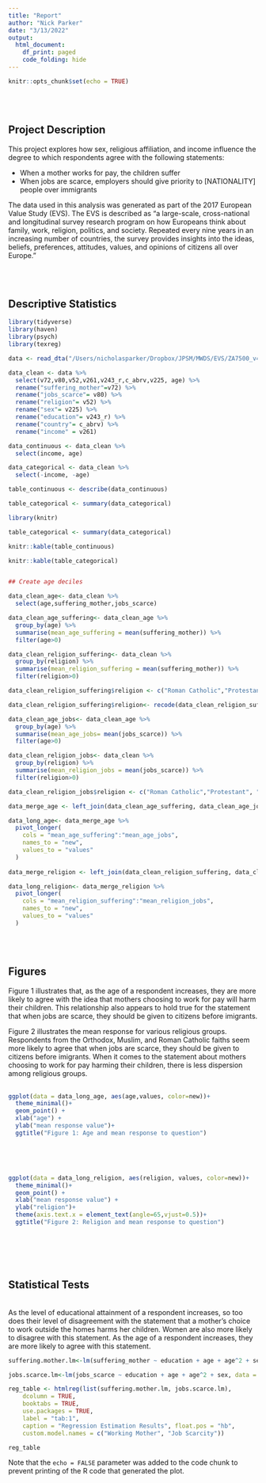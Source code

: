 ```yaml
---
title: "Report"
author: "Nick Parker"
date: "3/13/2022"
output:
  html_document:
    df_print: paged
    code_folding: hide
---
```


```r
knitr::opts_chunk$set(echo = TRUE)
```

&nbsp;  
&nbsp;  

## Project Description

This project explores how sex, religious affiliation, and income influence the degree to which respondents agree with the following statements:

- When a mother works for pay, the children suffer
- When jobs are scarce, employers should give priority to [NATIONALITY] people over immigrants

The data used in this analysis was generated as part of the 2017 European Value Study (EVS). The EVS is described as "a large-scale, cross-national and longitudinal survey research program on how Europeans think about family, work, religion, politics, and society. Repeated every nine years in an increasing number of countries, the survey provides insights into the ideas, beliefs, preferences, attitudes, values, and opinions of citizens all over Europe."

&nbsp;  
&nbsp;  

## Descriptive Statistics

```r

library(tidyverse)
library(haven)
library(psych)
library(texreg)

data <- read_dta("/Users/nicholasparker/Dropbox/JPSM/MWDS/EVS/ZA7500_v4-0-0.dta")

data_clean <- data %>%
  select(v72,v80,v52,v261,v243_r,c_abrv,v225, age) %>%
  rename("suffering_mother"=v72) %>%
  rename("jobs_scarce"= v80) %>%
  rename("religion"= v52) %>%
  rename("sex"= v225) %>%
  rename("education"= v243_r) %>%
  rename("country"= c_abrv) %>%
  rename("income" = v261)

```


```r


data_continuous <- data_clean %>%
  select(income, age)

data_categorical <- data_clean %>%
  select(-income, -age)

table_continuous <- describe(data_continuous)

table_categorical <- summary(data_categorical)

library(knitr)

table_categorical <- summary(data_categorical)

knitr::kable(table_continuous)

knitr::kable(table_categorical)


## Create age deciles

data_clean_age<- data_clean %>%
  select(age,suffering_mother,jobs_scarce)

data_clean_age_suffering<- data_clean_age %>%
  group_by(age) %>%
  summarise(mean_age_suffering = mean(suffering_mother)) %>%
  filter(age>0)

data_clean_religion_suffering<- data_clean %>%
  group_by(religion) %>%
  summarise(mean_religion_suffering = mean(suffering_mother)) %>%
  filter(religion>0) 

data_clean_religion_suffering$religion <- c("Roman Catholic","Protestant", "Free Church/Nonconfirmist/Evangelical", "Jew", "Muslim", "Hindu", "Buddhist", "Orthodox", "Other")

data_clean_religion_suffering$religion<- recode(data_clean_religion_suffering$religion,'1'='Roman Catholic')

data_clean_age_jobs<- data_clean_age %>%
  group_by(age) %>%
  summarise(mean_age_jobs= mean(jobs_scarce)) %>%
  filter(age>0)

data_clean_religion_jobs<- data_clean %>%
  group_by(religion) %>%
  summarise(mean_religion_jobs = mean(jobs_scarce)) %>%
  filter(religion>0)   

data_clean_religion_jobs$religion <- c("Roman Catholic","Protestant", "Free Church/Nonconfirmist/Evangelical", "Jew", "Muslim", "Hindu", "Buddhist", "Orthodox", "Other")

data_merge_age <- left_join(data_clean_age_suffering, data_clean_age_jobs, by="age")

data_long_age<- data_merge_age %>% 
  pivot_longer(
    cols = "mean_age_suffering":"mean_age_jobs",
    names_to = "new", 
    values_to = "values"
  )
  
data_merge_religion <- left_join(data_clean_religion_suffering, data_clean_religion_jobs, by="religion")

data_long_religion<- data_merge_religion %>% 
  pivot_longer(
    cols = "mean_religion_suffering":"mean_religion_jobs",
    names_to = "new", 
    values_to = "values"
  )
```
&nbsp;  
&nbsp;  

## Figures

Figure 1 illustrates that, as the age of a respondent increases, they are more likely to agree with the idea that mothers choosing to work for pay will harm their children. This relationship also appears to hold true for the statement that when jobs are scarce, they should be given to citizens before imigrants. 

Figure 2 illustrates the mean response for various religious groups. Respondents from the Orthodox, Muslim, and Roman Catholic faiths seem more likely to agree that when jobs are scarce, they should be given to citizens before imigrants. When it comes to the statement about mothers choosing to work for pay harming their children, there is less dispersion among religious groups.
&nbsp;  
&nbsp;  

```r

ggplot(data = data_long_age, aes(age,values, color=new))+
  theme_minimal()+
  geom_point() +
  xlab("age") +
  ylab("mean response value")+
  ggtitle("Figure 1: Age and mean response to question")



```
&nbsp;  
&nbsp;  


```r

ggplot(data = data_long_religion, aes(religion, values, color=new))+
  theme_minimal()+
  geom_point() +
  xlab("mean response value") +
  ylab("religion")+
  theme(axis.text.x = element_text(angle=65,vjust=0.5))+
  ggtitle("Figure 2: Religion and mean response to question")

  
```

&nbsp;  
&nbsp;  

## Statistical Tests
&nbsp;  
As the level of educational attainment of a respondent increases, so too does their level of disagreement with the statement that a mother's choice to work outside the homes harms her children. Women are also more likely to disagree with this statement. As the age of a respondent increases, they are more likely to agree with this statement. 

```r

suffering.mother.lm<-lm(suffering_mother ~ education + age + age^2 + sex, data = data_clean)

jobs.scarce.lm<-lm(jobs_scarce ~ education + age + age^2 + sex, data = data_clean)

reg_table <- htmlreg(list(suffering.mother.lm, jobs.scarce.lm), 
    dcolumn = TRUE, 
    booktabs = TRUE,
    use.packages = TRUE, 
    label = "tab:1", 
    caption = "Regression Estimation Results", float.pos = "hb",
    custom.model.names = c("Working Mother", "Job Scarcity"))

reg_table
```



Note that the `echo = FALSE` parameter was added to the code chunk to prevent printing of the R code that generated the plot.
